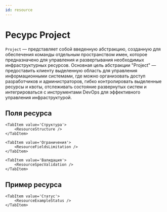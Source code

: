 ```yaml
---
id: resource
---
```



# Ресурс Project

`Project` — представляет собой введенную абстракцию, созданную для обеспечения команды отдельным пространством имен, которое предназначено для управления и развертывания необходимых инфраструктурных ресурсов. Основная цель абстракции "Project" — предоставить клиенту выделенную область для управления информационными системами, где можно организовать доступ разработчиков и администраторов, гибко контролировать выделенные ресурсы и квоты, отслеживать состояние развернутых систем и интегрироваться с инструментами DevOps для эффективного управления инфраструктурой.

## Поля ресурса

<Tabs>
    <TabItem value='Описание'>
        <ResourceFieldsDescription />
    </TabItem>

    <TabItem value='Структура'>
        <ResourceStructure />
    </TabItem>

    <TabItem value='Ограничения'>
        <ResourceFieldsLimitation />
    </TabItem>

    <TabItem value='Валидация'>
        <ResourceSpecValidation />
    </TabItem>
</Tabs>

## Пример ресурса
<Tabs>
    <TabItem value='Спецификация'>
        <ResourceExampleSpec />
    </TabItem>

    <TabItem value='Статус'>
        <ResourceExampleStatus />
    </TabItem>
</Tabs>
